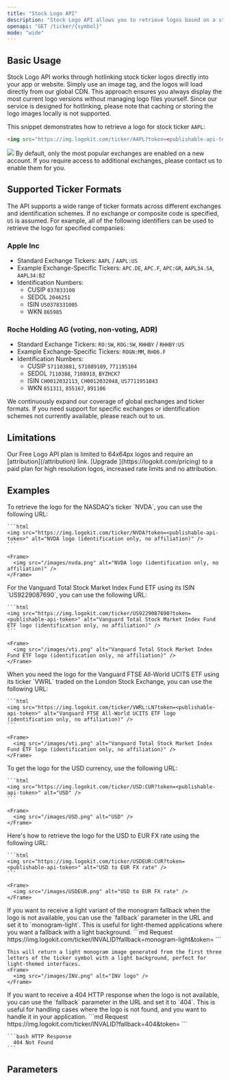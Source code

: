 ```yaml
---
title: "Stock Logo API"
description: "Stock Logo API allows you to retrieve logos based on a stock exchange ticker, providing both high-quality images and fallback options when a logo is not available."
openapi: "GET /ticker/{symbol}"
mode: "wide"
---
```


## Basic Usage

Stock Logo API works through hotlinking stock ticker logos directly into your app or website. Simply use an image tag, and the logos will load directly from our global CDN. This approach ensures you always display the most current logo versions without managing logo files yourself. Since our service is designed for hotlinking, please note that caching or storing the logo images locally is not supported.

This snippet demonstrates how to retrieve a logo for stock ticker `AAPL`:

```html
<img src="https://img.logokit.com/ticker/AAPL?token=<publishable-api-token>" alt="AAPL logo (identification only, no affiliation)" />
```

<Frame>
  <img src="/images/apple.png" />
</Frame>

<Note>
  By default, only the most popular exchanges are enabled on a new account. If you require access to additional exchanges, please contact us to enable them for you.
</Note>

## Supported Ticker Formats

The API supports a wide range of ticker formats across different exchanges and identification schemes. If no exchange or composite code is specified, `US` is assumed. For example, all of the following identifiers can be used to retrieve the logo for specified companies:

### Apple Inc

- Standard Exchange Tickers: `AAPL` / `AAPL:US`
- Example Exchange-Specific Tickers: `APC.DE`, `APC.F`, `APC:GR`, `AAPL34.SA`, `AAPL34:BZ`
- Identification Numbers:
  - CUSIP `037833100`
  - SEDOL `2046251`
  - ISIN `US0378331005`
  - WKN `865985`

### Roche Holding AG (voting, non-voting, ADR)

- Standard Exchange Tickers: `RO:SW`, `ROG:SW`, `RHHBY` / `RHHBY:US`
- Example Exchange-Specific Tickers: `ROGN:MM`, `RHO6.F`
- Identification Numbers:
  - CUSIP `S71103881`, `S71089189`, `771195104`
  - SEDOL `7110388`, `7108918`, `BYZHCK7`
  - ISIN `CH0012032113`, `CH0012032048`, `US7711951043`
  - WKN `851311`, `855167`, `891106`

<Note>
  We continuously expand our coverage of global exchanges and ticker formats. If you need support for specific exchanges or identification schemes not currently available, please reach out to us.
</Note>

## Limitations

<Info>
  Our Free Logo API plan is limited to 64x64px logos and require an [attribution](/attribution) link. [Upgrade ](https://logokit.com/pricing) to a paid plan for high resolution logos, increased rate limits and no attribution.
</Info>

## Examples

<AccordionGroup>
  <Accordion title="Retrieve logo for Nvidia stock ticker">
    To retrieve the logo for the NASDAQ's ticker `NVDA`, you can
    use the following URL:

    ```html
    <img src="https://img.logokit.com/ticker/NVDA?token=<publishable-api-token>" alt="NVDA logo (identification only, no affiliation)" />
    ```

    <Frame>
      <img src="/images/nvda.png" alt="NVDA logo (identification only, no affiliation)" />
    </Frame>

  </Accordion>
  <Accordion title="Retrieve logo for Vanguard Total Stock Market Index Fund ETF using its ISIN">
    For the Vanguard Total Stock Market Index Fund ETF using its ISIN `US9229087690`, you can use the following URL:

    ```html
    <img src="https://img.logokit.com/ticker/US9229087690?token=<publishable-api-token>" alt="Vanguard Total Stock Market Index Fund ETF logo (identification only, no affiliation)" />
    ```

    <Frame>
      <img src="/images/vti.png" alt="Vanguard Total Stock Market Index Fund ETF logo (identification only, no affiliation)" />
    </Frame>
  </Accordion>
  <Accordion title="Retrieve logo for Vanguard FTSE All-World UCITS ETF using its ticker">
    When you need the logo for the Vanguard FTSE All-World UCITS ETF using its ticker `VWRL` traded on the London Stock Exchange, you can use the following URL:

    ```html
    <img src="https://img.logokit.com/ticker/VWRL:LN?token=<publishable-api-token>" alt="Vanguard FTSE All-World UCITS ETF logo (identification only, no affiliation)" />
    ```

    <Frame>
      <img src="/images/vti.png" alt="Vanguard Total Stock Market Index Fund ETF logo (identification only, no affiliation)" />
    </Frame>
  </Accordion>
  <Accordion title="Retrieve logo for USD currency for positions and spot rates">
    To get the logo for the USD currency, use the following URL:

    ```html
    <img src="https://img.logokit.com/ticker/USD:CUR?token=<publishable-api-token>" alt="USD" />
    ```

    <Frame>
      <img src="/images/USD.png" alt="USD" />
    </Frame>
  </Accordion>
  <Accordion title="Retrieve logo for USD to EUR FX rate">
    Here's how to retrieve the logo for the USD to EUR FX rate using the following URL:

    ```html
    <img src="https://img.logokit.com/ticker/USDEUR:CUR?token=<publishable-api-token>" alt="USD to EUR FX rate" />
    ```

    <Frame>
      <img src="/images/USDEUR.png" alt="USD to EUR FX rate" />
    </Frame>
  </Accordion>
  <Accordion title="Get light monogram fallback for non-existent logo">
    If you want to receive a light variant of the monogram fallback when the logo is not available, you can
    use the `fallback` parameter in the URL and set it to `monogram-light`. This is useful for
    light-themed applications where you want a fallback with a light background.
    ```md Request
    https://img.logokit.com/ticker/INVALID?fallback=monogram-light&token=<publishable-api-token>
    ```

    This will return a light monogram image generated from the first three letters of the ticker symbol with a light background, perfect for light-themed interfaces.
    <Frame>
      <img src="/images/INV.png" alt="INV logo" />
    </Frame>
  </Accordion>
  <Accordion title="Get 404 HTTP response for non-existent logo">
    If you want to receive a 404 HTTP response when the logo is not available, you can
    use the `fallback` parameter in the URL and set it to `404`. This is useful for
    handling cases where the logo is not found, and you want to handle it in your
    application.
    ```md Request
    https://img.logokit.com/ticker/INVALID?fallback=404&token=<publishable-api-token>
    ```
    
    ```bash HTTP Response
      404 Not Found
    ```
  </Accordion>
</AccordionGroup>

## Parameters
